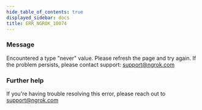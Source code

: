 ```yaml
---
hide_table_of_contents: true
displayed_sidebar: docs
title: ERR_NGROK_10074
---
```


### Message

Encountered a type "never" value. Please refresh the page and try again. If the problem persists, please contact support: support@ngrok.com

### Further help

If you're having trouble resolving this error, please reach out to [support@ngrok.com](mailto:support@ngrok.com?subject=Help%20with%20ERR_NGROK_10074)
